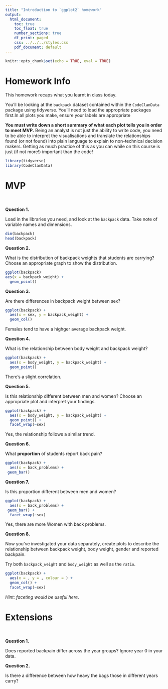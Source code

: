 ```yaml
---
title: "Introduction to `ggplot2` homework"
output:
  html_document:
    toc: true
    toc_float: true
    number_sections: true
    df_print: paged
    css: ../../../styles.css
    pdf_document: default
---
```


```r
knitr::opts_chunk$set(echo = TRUE, eval = TRUE)
```

# Homework Info

This homework recaps what you learnt in class today. 

You'll be looking at the `backpack` dataset contained within the `CodeClanData` package using tidyverse. You'll need to load the appropriate packages first.In all plots you make, ensure your labels are appropriate 

**You must write down a short summary of what each plot tells you in order to meet MVP.** Being an analyst is not just the ability to write code, you need to be able to interpret the visualisations and translate the relationships found (or not found) into plain language to explain to non-technical decision makers. Getting as much practice of this as you can while on this course is just (if not more!) important than the code!

```r
library(tidyverse)
library(CodeClanData)

```


# MVP

<br>

**Question 1.**  

Load in the libraries you need, and look at the `backpack` data. Take note of variable names and dimensions.   

```r
dim(backpack)
head(backpack)
```

**Question 2.**

What is the distribution of backpack weights that students are carrying? Choose an appropriate graph to show the distribution. 

```r
ggplot(backpack)
aes(x = backpack_weight) +
  geom_point()
```

**Question 3.**  

Are there differences in backpack weight between sex?   

```r
ggplot(backpack) +
  aes(x = sex, y = backpack_weight) +
  geom_col()
```

Females tend to have a highger average backpack weight.

**Question 4.**  

What is the relationship between body weight and backpack weight?

```r
ggplot(backpack) +
  aes(x = body_weight, y = backpack_weight) +
  geom_point()
```

There's a slight correlation.

**Question 5.**  

Is this relationship different between men and women? Choose an appropriate plot and interpret your findings.  

```r
ggplot(backpack) +
  aes(x = body_weight, y = backpack_weight) +
  geom_point() +
  facet_wrap(~sex)
```

Yes, the relationship follows a similar trend.

**Question 6.**  

What **proportion** of students report back pain?   

```r
ggplot(backpack) + 
  aes(x = back_problems) +
 geom_bar()
```

**Question 7.**  

Is this proportion different between men and women? 

```r
ggplot(backpack) + 
  aes(x = back_problems) +
 geom_bar() +
  facet_wrap(~sex)
```
Yes, there are more Women with back problems.

**Question 8.**  

Now you've investigated your data separately, create plots to describe the relationship between backpack weight, body weight, gender and reported backpain.

Try both `backpack_weight` and `body_weight` as well as the `ratio`.   
```r
ggplot(backpack) + 
  aes(x = , y = , colour = ) +
  geom_col() +
  facet_wrap(~sex)
```

*Hint: faceting would be useful here*.   

# Extensions

<br>

**Question 1.** 

Does reported backpain differ across the year groups? Ignore year 0 in your data.  


**Question 2.** 

Is there a difference between how heavy the bags those in different years carry?


